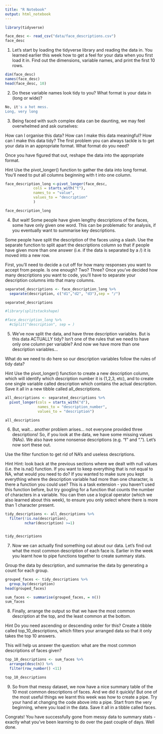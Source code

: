 ```yaml
---
title: "R Notebook"
output: html_notebook
---
```


```r
library(tidyverse)
```


```r
face_desc <- read_csv("data/face_descriptions.csv")
face_desc
```

1. Let’s start by loading the tidyverse library and reading the data in. You learned earlier this week how to get a feel for your data when you first load it in. Find out the dimensions, variable names, and print the first 10 rows.
```r
dim(face_desc)
names(face_desc)
head(face_desc, 10)
```

2. Do these variable names look tidy to you? What format is your data in (long or wide)?
```r
No, it's a hot mess.
Long, very long
```

3. Being faced with such complex data can be daunting, we may feel overwhelmed and ask ourselves:

How can I organise this data?
How can I make this data meaningful?
How can I make this data tidy?
The first problem you can always tackle is to get your data in an appropriate format. What format do you need?

Once you have figured that out, reshape the data into the appropriate format.

Hint Use the pivot_longer() function to gather the data into long format. You’ll need to put all columns beginning with t into one column.

```r
face_description_long <-pivot_longer(face_desc, 
             cols = starts_with("t"),
             names_to = "value",
             values_to = "description"
             )

face_description_long
```

4. But wait! Some people have given lengthy descriptions of the faces, some have only given one word. This can be problematic for analysis, if you eventually want to summarise key descriptions.

Some people have split the description of the faces using a slash. Use the separate function to split apart the descriptions column so that if people have given more than one answer (i.e. if the data is separated by a /) it is moved into a new row.

First, you’ll need to decide a cut off for how many responses you want to accept from people. Is one enough? Two? Three? Once you’ve decided how many descriptions you want to code, you’ll have to separate your description columns into that many columns.

```r

separated_descriptions <- face_description_long %>% 
  separate(description, c("d1","d2", "d3"),sep = "/")

separated_descriptions
```

```r
#library(splitstackshape)

#face_description_long %>% 
  #cSplit("description", sep = )
```




5. We’ve now split the data, and have three description variables. But is this data ACTUALLY tidy? Isn’t one of the rules that we need to have only one column per variable? And now we have more than one description variables…

What do we need to do here so our description variables follow the rules of tidy data?

Hint Use the pivot_longer() function to create a new description column, which will identify which description number it is (1,2,3, etc), and to create one single variable called description which contains the actual description. Save it all in a new tibble called all_descriptions.
```r

all_descriptions <- separated_descriptions %>% 
  pivot_longer(cols = starts_with("d"),
               names_to = "description_number",
               values_to = "description")

all_descriptions
```

6. But, wait… another problem arises… not everyone provided three descriptions! So, if you look at the data, we have some missing values (NAs). We also have some nonsense descriptions (e.g. “f” and “.”). Let’s now sort these out.

Use the filter function to get rid of NA’s and useless descriptions.

Hint Hint: look back at the previous sections where we dealt with null values (i.e. the is.na() function. If you want to keep everything that is not equal to NA, what would you need to do? If you wanted to make sure you kept everything where the description variable had more than one character, is there a function you could use? This is a task extension - you haven’t used this function before, but try googling for a function that counts the number of characters in a variable. You can then use a logical operator (which we also learned about this week), to ensure you only select where there is more than 1 character present.

```r

tidy_descriptions <- all_descriptions %>% 
  filter(!is.na(description),
         nchar(description) >=1)


tidy_descriptions
```

7. Now we can actually find something out about our data. Let’s find out what the most common description of each face is. Earlier in the week you learnt how to pipe functions together to create summary stats.

Group the data by description, and summarise the data by generating a count for each group.

```r
grouped_faces <- tidy_descriptions %>% 
  group_by(description)
head(grouped_faces)

sum_faces <- summarise(grouped_faces, = n())
sum_faces

```

8. Finally, arrange the output so that we have the most common description at the top, and the least common at the bottom.

Hint Do you need ascending or descending order for this? Create a tibble called top_10_descriptions, which filters your arranged data so that it only takes the top 10 answers.

This will help us answer the question: what are the most common descriptions of faces given?
```r
top_10_descriptions <- sum_faces %>% 
  arrange(desc(n)) %>% 
  filter(row_number() <11)

top_10_descriptions
```


9. So from that messy dataset, we now have a nice summary table of the 10 most common descriptions of faces. And we did it quickly! But one of the most useful things we learnt this week was how to create a pipe. Try your hand at changing the code above into a pipe. Start from the very beginning, where you load in the data. Save it all in a tibble called faces.

Congrats! You have successfully gone from messy data to summary stats - exactly what you’ve been learning to do over the past couple of days. Well done.

```r

```












